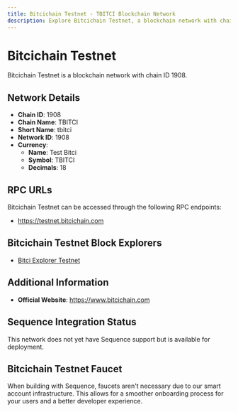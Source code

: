 ```yaml
--- 
title: Bitcichain Testnet - TBITCI Blockchain Network
description: Explore Bitcichain Testnet, a blockchain network with chain ID 1908. Learn about its native currency, Test Bitci, and how to interact with the network.
---
```


# Bitcichain Testnet

Bitcichain Testnet is a blockchain network with chain ID 1908.

## Network Details

- **Chain ID**: 1908
- **Chain Name**: TBITCI
- **Short Name**: tbitci
- **Network ID**: 1908
- **Currency**: 
  - **Name**: Test Bitci
  - **Symbol**: TBITCI
  - **Decimals**: 18

## RPC URLs

Bitcichain Testnet can be accessed through the following RPC endpoints:

- https://testnet.bitcichain.com

## Bitcichain Testnet Block Explorers

- [Bitci Explorer Testnet](https://testnet.bitciexplorer.com)

## Additional Information

- **Official Website**: https://www.bitcichain.com

## Sequence Integration Status

This network does not yet have Sequence support but is available for deployment.

## Bitcichain Testnet Faucet

When building with Sequence, faucets aren't necessary due to our smart account infrastructure. This allows for a smoother onboarding process for your users and a better developer experience.
